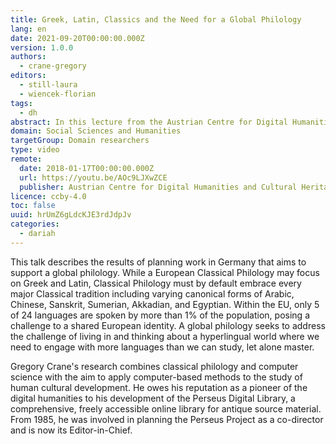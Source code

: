```yaml
---
title: Greek, Latin, Classics and the Need for a Global Philology
lang: en
date: 2021-09-20T00:00:00.000Z
version: 1.0.0
authors:
  - crane-gregory
editors:
  - still-laura
  - wiencek-florian
tags:
  - dh
abstract: In this lecture from the Austrian Centre for Digital Humanities and Cultural Heritage (ADCH-CH) on Greek, Latin, Classics and the Need for a Global Philology, Professor Crane discusses the need for a global philology. Combining classical philology and computer science, Crane aims to apply computer-based methods to the study of human cultural development. He discusses the necessity for project oriented, research, reusable code and infrastructures which support it.
domain: Social Sciences and Humanities
targetGroup: Domain researchers
type: video
remote:
  date: 2018-01-17T00:00:00.000Z
  url: https://youtu.be/AOc9LJXwZCE
  publisher: Austrian Centre for Digital Humanities and Cultural Heritage (ACDH-CH)
licence: ccby-4.0
toc: false
uuid: hrUmZ6gLdcKJE3rdJdpJv
categories:
  - dariah
---
```


This talk describes the results of planning work in Germany that aims to support a global philology. While a European Classical Philology may focus on Greek and Latin, Classical Philology must by default embrace every major Classical tradition including varying canonical forms of Arabic, Chinese, Sanskrit, Sumerian, Akkadian, and Egyptian. Within the EU, only 5 of 24 languages are spoken by more than 1% of the population, posing a challenge to a shared European identity. A global philology seeks to address the challenge of living in and thinking about a hyperlingual world where we need to engage with more languages than we can study, let alone master.

Gregory Crane's research combines classical philology and computer science with the aim to apply computer-based methods to the study of human cultural development. He owes his reputation as a pioneer of the digital humanities to his development of the Perseus Digital Library, a comprehensive, freely accessible online library for antique source material. From 1985, he was involved in planning the Perseus Project as a co-director and is now its Editor-in-Chief.

<VideoCard
  provider="youtube"
  id="AOc9LJXwZCE"
  title="ACDH-CH Lecture 3.2 – Gregory Crane – Greek, Latin, Classics and the Need for a Global Philology"
  subtitle="Click here to view"
  image="images/acdh-ch-video.png"
/>
